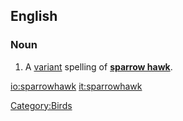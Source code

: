 ==English==
{{wikipedia}}

===Noun===
{{en-noun}}

# {{zoology}} A [[variant]] spelling of '''[[sparrow hawk]]'''.

[[Category:Birds]]

[[io:sparrowhawk]]
[[it:sparrowhawk]]